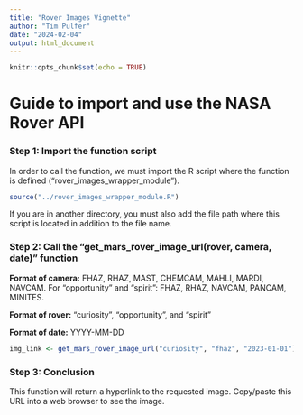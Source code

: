 ```yaml
---
title: "Rover Images Vignette"
author: "Tim Pulfer"
date: "2024-02-04"
output: html_document
---
```


```r
knitr::opts_chunk$set(echo = TRUE)
```

# Guide to import and use the NASA Rover API

### Step 1: Import the function script   
In order to call the function, we must import the R script where the function is defined ("rover_images_wrapper_module").    
```r
source("../rover_images_wrapper_module.R")
```

If you are in another directory, you must also add the file path where this script is located in addition to the file name.

### Step 2: Call the "get_mars_rover_image_url(rover, camera, date)" function    

**Format of camera:** FHAZ, RHAZ, MAST, CHEMCAM, MAHLI, MARDI, NAVCAM. For "opportunity" and "spirit": FHAZ, RHAZ, NAVCAM, PANCAM, MINITES.

**Format of rover:** "curiosity", "opportunity", and "spirit"

**Format of date:** YYYY-MM-DD

```r
img_link <- get_mars_rover_image_url("curiosity", "fhaz", "2023-01-01")
```

### Step 3: Conclusion     
This function will return a hyperlink to the requested image. Copy/paste this URL into a web browser to see the image.

